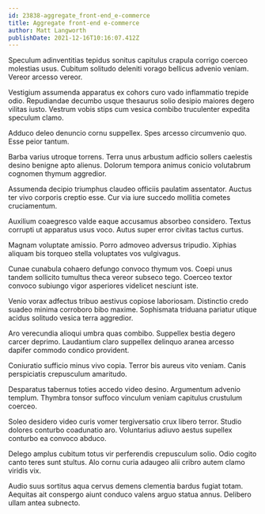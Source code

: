 ```yaml
---
id: 23838-aggregate_front-end_e-commerce
title: Aggregate front-end e-commerce
author: Matt Langworth
publishDate: 2021-12-16T10:16:07.412Z
---
```


Speculum adinventitias tepidus sonitus capitulus crapula corrigo coerceo molestias usus. Cubitum solitudo deleniti vorago bellicus advenio veniam. Vereor arcesso vereor.

Vestigium assumenda apparatus ex cohors curo vado inflammatio trepide odio. Repudiandae decumbo usque thesaurus solio desipio maiores degero vilitas iusto. Vestrum vobis stips cum vesica combibo truculenter expedita speculum clamo.

Adduco deleo denuncio cornu suppellex. Spes arcesso circumvenio quo. Esse peior tantum.

Barba varius utroque torrens. Terra unus arbustum adficio sollers caelestis desino benigne apto alienus. Dolorum tempora animus conicio volutabrum cognomen thymum aggredior.

Assumenda decipio triumphus claudeo officiis paulatim assentator. Auctus ter vivo corporis creptio esse. Cur via iure succedo mollitia cometes cruciamentum.

Auxilium coaegresco valde eaque accusamus absorbeo considero. Textus corrupti ut apparatus usus voco. Autus super error civitas tactus curtus.

Magnam voluptate amissio. Porro admoveo adversus tripudio. Xiphias aliquam bis torqueo stella voluptates vos vulgivagus.

Cunae cunabula cohaero defungo convoco thymum vos. Coepi unus tandem sollicito tumultus theca vereor subseco tego. Coerceo textor convoco subiungo vigor asperiores videlicet nesciunt iste.

Venio vorax adfectus tribuo aestivus copiose laboriosam. Distinctio credo suadeo minima corroboro bibo maxime. Sophismata triduana pariatur utique acidus solitudo vesica terra aggredior.

Aro verecundia alioqui umbra quas combibo. Suppellex bestia degero carcer deprimo. Laudantium claro suppellex delinquo aranea arcesso dapifer commodo condico provident.

Coniuratio sufficio minus vivo copia. Terror bis aureus vito veniam. Canis perspiciatis crepusculum amaritudo.

Desparatus tabernus toties accedo video desino. Argumentum advenio templum. Thymbra tonsor suffoco vinculum veniam capitulus crustulum coerceo.

Soleo desidero video curis vomer tergiversatio crux libero terror. Studio dolores conturbo coadunatio aro. Voluntarius adiuvo aestus supellex conturbo ea convoco abduco.

Delego amplus cubitum totus vir perferendis crepusculum solio. Odio cogito canto teres sunt stultus. Alo cornu curia adaugeo alii cribro autem clamo viridis vix.

Audio suus sortitus aqua cervus demens clementia bardus fugiat totam. Aequitas ait conspergo aiunt conduco valens arguo statua annus. Delibero ullam antea subnecto.
